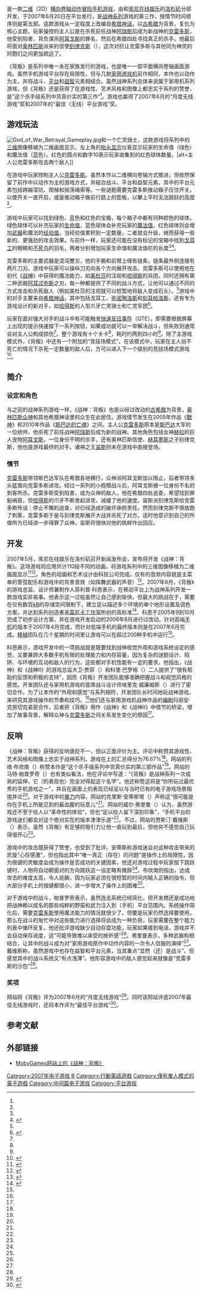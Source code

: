 {{NoteTA
| G1=Games
}}
{{Infobox video game
| title = 战神：背叛
| english=God of War: Betrayal
| image = File:God of War Betrayal - promo image.jpg
| caption = 《战神：背叛》游戏封面
| developer = {{lang|en|[[Javaground|Javaground]]}}<br />[[索尼在线娱乐|索尼在线娱乐]]洛杉矶
| publisher = {{lang|en|Sony Pictures Digital}}
| writer = 玛丽安·克劳切克（{{lang|en|Marianne Krawczyk}}）
| distributor =
| director = 菲利普·科恩（{{lang|en|Philip Cohen}}）
| designer = 菲利普·科恩
| producer = 菲利普·科恩
| series = 战神系列
| engine =
| released = 2007年6月20日<ref>{{cite web | url = http://www.ign.com/games/god-of-war-betrayal/cell-904604 | title = God of War: Betrayal – Wireless | publisher = Ziff Davis Media | work = IGN | accessdate = 2014-02-22 | archivedate = 2013-06-01 | archiveurl = https://web.archive.org/web/20130601014925/http://www.ign.com/games/god-of-war-betrayal/cell-904604 | deadurl = no}}</ref><ref>{{cite press release |url=http://www.verizonwireless.com/news/2007/06/pr2007-06-20.html |title=Sony Pictures Television Launches God Of War: Betrayal For Verizon Wireless Subscribers |date=2007-06-20 |last=Nelson |first=Jeffrey |work=Verizon Wireless News Center |publisher=Verizon Communications |accessdate=2014-02-22 |archiveurl=https://www.webcitation.org/6H0RX38fl?url=http://news.verizonwireless.com/news/2007/06/pr2007-06-20.html |archivedate=2013-05-30 |deadurl=yes }}</ref>
| genre = [[砍杀游戏|砍杀]]、[[动作冒险游戏|动作冒险]]
| modes = [[单人电子游戏|单人]]
| platforms = {{lang|en|[[Java_ME|Java ME]]}}
}}

{{vgname|战神：背叛|en=God of War: Betrayal}}是一款[[二维计算机图形|二维]]（2D）[[横向卷轴游戏|横向卷轴]][[动作冒险游戏|动作冒险]][[手机游戏|手机游戏]]，由{{lang|en|Javaground}}和[[索尼在线娱乐|索尼在线娱乐]]的[[洛杉矶|洛杉矶]]分部开发，{{lang|en|Sony Pictures Digital}}于2007年6月20日在{{lang|en|[[Java_ME|Java ME]]}}平台发行，是[[战神系列|战神系列]]游戏的第三作，按情节时间顺序则是第五部。这款游戏从一定程度上改编自[[希腊神话|希腊神话]]，以[[古希腊|古希腊]]为背景，复仇为核心主题。玩家操控的主人公是在杀死前任战神[[阿瑞斯|阿瑞斯]]后成为新战神的[[克雷多斯_(戰神)|克雷多斯]]，他受到陷害，背负谋杀[[阿耳戈斯_(百眼巨人)|阿耳戈斯]]的罪名，然后在希腊四处寻找真正的杀手。他最后将面对[[奥林匹斯十二主神|奥林匹斯]]派来的信使[[刻律克斯|刻律克斯]]（{{lang|en|Ceryx}}），这次对抗让克雷多斯与其他同为神灵的同胞们之间更加疏远了。

《背叛》是系列中唯一未在{{lang|en|[[PlayStation|PlayStation]]}}家族发行的游戏，也是唯一一部平面横向卷轴画面游戏。虽然手机游戏平台存在局限性，但与几款[[电子游戏机|家用游戏机]]前作相同，本作也以动作为主，并将战斗、[[平台游戏|平台]]和[[益智游戏|益智]]元素相结合。虽然战神系列总体来说属于家用机系列游戏，但《背叛》还是获得了在游戏性、艺术风格和图像上都忠实于系列的赞誉，是“这个杀手级系列中货真价实的第三作”<ref name="Review" />。游戏也赢得了2007年6月的“月度无线游戏”奖和2007年的“最佳（无线）平台游戏”奖。

== 游戏玩法 ==
[[File:God_of_War_Betrayal_Gameplay.jpg|thumb]]和一个亡灵骑士，这款游戏将系列中的[[三维计算机图形|三维]]图像移植为二维画面显示。左上角的[[HUD|抬头显示]]仪表显示玩家的生命值（绿色）和魔法值（蓝色）。红色的圆点和数字10表示玩家收集到的红色球体数量。|alt=主人公克雷多斯攻击两个敌人]]

在游戏中玩家控制主人公[[克雷多斯_(戰神)|克雷多斯]]。虽然本作以二维横向卷轴方式推进，但依然保留了前作中以动作为主的游戏方式，并結合战斗、平台和益智元素。其中的平台元素包括跨越深坑、爬梯和摇荡绳索等。一些谜题需要克雷多斯推动箱子压住开关，以使开关一直开启，或是推动箱子做前行路上的垫板，以攀上平时无法跳跃的高度<ref name="Review" />。

游戏中玩家可以找到绿色、蓝色和红色的宝箱，每个箱子中都有同种颜色的球体。绿色球体可以补充玩家的[[生命值|生命值]]，蓝色球体会补充玩家的[[魔法值|魔法值]]，红色球体则会增加[[武器|武器]]和魔法的[[经验值|经验值]]，当经验值累积到一定数量，二者就会升级，继而获得一些新的、更强劲的攻击效果。与前作一样，玩家还可能在没有标记的宝箱中找到[[戈耳工|戈耳工]]的眼睛和[[不死鸟|不死鸟]]的羽毛，两者分别增加玩家生命值和魔法值栏的长度<ref name="Review" /><ref>{{cite video game | title=God of War: Betrayal | developer=Javaground | publisher=Sony Pictures Digital |date=2007-06-20 |platform=Java Platform, Micro Edition |quote= '''HELP Menu''': ''Phoenix Feathers'' – Phoenix Feathers are hidden in unmarked Chests. Find a Phoenix Feather to permanently increase the size of the Magic Meter. / ''Gorgon Eyes'' – Gorgon Eyes are hidden in unmarked Chests. Find a Gorgon Eye to permanently increase the size of the Health Meter.}}</ref>。

克雷多斯的主要武器是混沌雙刃，他的手腕和前臂上缠有链条，链条最外侧连接有两片刀刃。游戏中玩家可以操纵刀刃向各个方向展开攻击。克雷多斯可以使用他在初代《[[战神_(游戏)|战神]]》中获得的魔法能力，如[[美杜莎|美杜莎]]的注视和[[哈得斯|哈得斯]]的兵团，同时还拥有第二种武器[[阿耳忒弥斯|阿耳忒弥斯]]之刃，每一种都提供了不同的战斗方式，让他可以通过不同的方式攻击和杀死敌人（例如美杜莎的注视就可以短暂地将敌人变成石头）。<ref name="Preview" />游戏中的对手主要来自[[希腊神话|希腊神话]]，其中包括戈耳工、[[弥诺陶洛斯|弥诺陶洛斯]]和[[刻耳柏洛斯|刻耳柏洛斯]]，还有专为游戏设计的新对手，如[[哈得斯|哈得斯]]的人型爪牙亡灵骑士和亡灵军团<ref name="1UP">{{cite web |url=http://www.1up.com/previews/god-war-betrayal |title=God of War: Betrayal |date=2007-05-10 |last=Podolsky |first=Andrew |work=1UP.com |publisher=Ziff Davis Media |accessdate=2014-02-23 |archiveurl=https://www.webcitation.org/6H0Qkfjuu?url=http://www.1up.com/previews/god-war-betrayal |archivedate=2013-05-30 |deadurl=yes }}</ref>。

玩家在面对强大对手的战斗中有可能触发[[QTE|快速反应事件]]（QTE），即需要根据屏幕上出现的提示快速按下一系列按钮，如果成功就可以一举解决战斗，但失败则通常会对主人公构成损伤<ref name="Review" />。整个游戏有十个关卡<ref name="1UP" />，耗时约两到四小时<ref name="Preview" />。除了主游戏模式外，《背叛》中还有一个附加的“竞技场模式”。在该模式中，玩家在主人翁不死亡的情况下杀死一定数量的敌人后，方可以进入下一个级别的竞技场模式游戏<ref>{{cite video game | title=God of War: Betrayal | developer=Javaground | publisher=Sony Pictures Digital |date=2007-06-20 |platform=Java Platform, Micro Edition |quote= '''HELP Menu''': ''Arena Mode''}}</ref>。

== 简介 ==

=== 设定和角色 ===
与之前的战神系列游戏一样，《战神：背叛》也是以经过改动的[[古希腊|古希腊]]为背景，[[奥林匹斯十二主神|奥林匹斯众神]]和其他希腊神话里的众生在此居住。游戏情节发生在2005年作品《[[戰神_(遊戲)|戰神]]》和2010年作品《[[战神：斯巴达的亡魂|斯巴达的亡魂]]》之间。主人公[[克雷多斯_(戰神)|克雷多斯]]原本是[[斯巴达|斯巴达]]大军的一位统帅，他杀死了前任战神[[阿瑞斯|阿瑞斯]]后成为新的战神。其他角色包括女神[[赫拉|赫拉]]的巨人宠物[[阿耳戈斯_(百眼巨人)|阿耳戈斯]]，一位身份不明的杀手，还有奥林匹斯信使、[[赫耳墨斯|赫耳墨斯]]之子刻律克斯，他也是游戏最终的对手。诸神之王[[宙斯|宙斯]]则未在游戏中直接登场。

=== 情节 ===
[[克雷多斯_(戰神)|克雷多斯]]带领斯巴达军队在希腊各地横行，众神派阿耳戈斯加以阻止，后者带领多头猛兽向克雷多斯进攻。经过一系列的小规模战斗后，阿耳戈斯被一位身份不名的刺客所杀。克雷多斯受到陷害，成为众神的敌人，他在希腊四处追查，希望找到罪魁祸首，但[[哈得斯|哈得斯]]的爪牙不断发起进攻，减缓了他的速度。宙斯派刻律克斯给克雷多斯传话：停止不懈的追查，对已经造成的破坏承担责任。然而刻律克斯不慎放跑了刺客，克雷多斯于是与刻律克斯展开大战并杀死了对方。这时他意识到自己的所做所为已经进一步得罪了众神，宙斯将很快对他的挑衅作出回应。

== 开发 ==
2007年5月，索尼在线娱乐在洛杉矶召开新闻发布会，宣布将开发《战神：背叛》。这场游戏将应用共计110段不同的动画，将游戏系列中的三维图像移植为二维画面显示<ref name="Preview">{{cite web |url=http://www.ign.com/articles/2007/05/10/god-of-war-mobile |title=God of War Mobile |first=Dan |last=Adams |date=2007-05-10 |work=IGN |publisher=Ziff Davis Media |accessdate=2014-02-23 |deadurl=no |archiveurl=https://web.archive.org/web/20130207061337/http://www.ign.com/articles/2007/05/10/god-of-war-mobile |archivedate=2013-02-07}}</ref><ref>{{cite web |url=http://www.destructoid.com/hands-on-god-of-war-betrayal-31426.phtml |title=Hands-on: God of War: Betrayal |date=2007-05-09 |last=Summa |first=Robert |publisher=Destructoid |archiveurl=https://web.archive.org/web/20130627164537/http://www.destructoid.com/hands-on-god-of-war-betrayal-31426.phtml |archivedate=2013-06-27 |accessdate=2014-02-23}}</ref>。角色的动画和艺术设计由{{lang|en|WayForward}}科技公司完成。仅有的音频内容就是主菜单的管弦配乐和游戏中的背景音效（如挥舞武器的声音）<ref>{{cite video game | title=God of War: Betrayal | developer=Javaground | publisher=Sony Pictures Digital |date=2007-06-20 |platform=Java Platform, Micro Edition |scene=Credits}}</ref>。2007年8月，《背叛》的游戏总监、设计师兼制作人菲利普·科恩表示，在移动平台上为战神系列开发一款游戏实非易事。他表示这一过程虽然让自己感到愉快，但最大的挑战在于，需要在仅有数百[[千字节|kB]]的存储空间限制下，建立足以描述多个环境的单个地形设置及调色方案，并达到系列创造者[[圣莫尼卡工作室|圣莫尼卡工作室]]所创的高标准<ref name="CohenInterview">{{cite web |url=http://www.joystiq.com/2007/08/29/phil-cohen-talks-up-god-of-war-betrayal/ |title=Phil Cohen talks up God of War: Betrayal |date=2007-08-29 |last=Yoon |first=Andrew |work=Joystiq |publisher=AOL |accessdate=2014-02-23 |deadurl=yes |archiveurl=https://www.webcitation.org/6CJ5t2ppK?url=http://www.joystiq.com/2007/08/29/phil-cohen-talks-up-god-of-war-betrayal/ |archivedate=2012-11-20 }}</ref>。科恩于2005年9到10月完成了初步设计方案，并在游戏开发启动的2006年8月进行过改动。针对高端[[手机|手机]]的版本于2007年4月完成，而针对低端手机的最终版本则是在2007年6月完成。[[移植_(软件)|移植]]团队在几个星期的时间里让游戏可以在超过200种手机中运行<ref name="CohenInterview" />。

科恩表示，游戏开发中的一项挑战就是既要找到战神视觉外观和游戏系统设定的感觉，又要兼顾大多数手机有限的处理能力和内存容量，因为复杂的谜题设计、陷阱、与环境的互动和敌人的行为，这些都对手机性能有一定的要求。他指出，《战神》和《战神II》的游戏总监大卫·贾菲（{{lang|en|David Jaffe}}）和科里·巴罗格（{{lang|en|Cory Barlog}}）二人提供了“很有帮助的反馈和积极的支持”，因而《背叛》开发团队能够准确把握战斗和视觉风格的感觉。开发团队还与家用机游戏的首席战斗设计师埃里克·威廉姆斯（{{lang|en|Eric Williams}}）进行了密切合作。为了让本作的“外观和感觉”与系列相符，开发团队长时间地玩战神游戏，来研究其游戏操作的节奏和技巧。<ref name="CohenInterview" />他们还与家用游戏机战神作品的[[编剧|编剧]]玛丽安·克劳切克紧密合作，后者把《背叛》用作《战神》和《战神II》中情节的桥梁，增加了故事背景，解释众神与[[克雷多斯_(戰神)|克雷多斯]]之间关系发生变化的原因<ref name="CohenInterview" />。

== 反响 ==
{{VG Reviews
| GR = 76.67%<ref name="GameRank">{{cite web |archivedate=2013-10-23 |deadurl=no |archiveurl= https://web.archive.org/web/20131023223650/http://www.gamerankings.com/mobile/941789-god-of-war-betrayal/index.html |url=http://www.gamerankings.com/mobile/941789-god-of-war-betrayal/index.html |title=God of War: Betrayal (Mobile) |work=GameRankings |publisher=CBS Interactive |accessdate=2014-02-22}}</ref>
| IGN = 9.0/10<ref name="Review">{{cite web |url=http://www.ign.com/articles/2007/06/27/god-of-war-betrayal-review |title=God of War: Betrayal Review |first=Levi |last=Buchanan |date=2007-06-27 |work=IGN |publisher=Ziff Davis Media |accessdate=2014-02-22 |archiveurl=https://web.archive.org/web/20130601052156/http://www.ign.com/articles/2007/06/27/god-of-war-betrayal-review |archivedate=2013-06-01}}</ref>
| GRadar = {{Rating|4|5}}<ref name="GRadar">{{cite web |deadurl=yes |url=http://www.gamesradar.com/god-of-war-betrayal-mobile-review/ |title=God of War Betrayal [mobile] |date=2007-08-24 |last=Antista |first=Chris |work=GamesRadar |publisher=Future plc |accessdate=2014-02-22 |archiveurl=https://www.webcitation.org/6CJ5w3WFF?url=http://www.gamesradar.com/god-of-war-betrayal-mobile-review/ |archivedate=2012-11-20 }}</ref>
| rev1 = Blogcritics
| rev1Score = {{Rating|5|5}}<ref name="Blogcritics">{{cite web |url=http://blogcritics.org/mobile-game-review-god-of-war/ |title=Mobile Game Review: God of War: Betrayal |date=2007-06-28 |last=Paprocki |first=Matt |work=Blogcritics |publisher=Technorati, Inc. |accessdate=2014-02-22 |archiveurl=https://www.webcitation.org/6HDL9qUFJ?url=http://blogcritics.org/mobile-game-review-god-of-war/ |archivedate=2013-06-08 |deadurl=yes }}</ref>
| rev2 = Pocket Gamer
| rev2Score= 8/10<ref name="PG">{{cite web |url=http://www.pocketgamer.co.uk/r/Mobile/God+of+War%3A+Betrayal/review.asp?c=4924 |title=God of War: Betrayal |date=2007-11-21 |last=Freeman |first=Will |publisher=Steel Media |work=Pocket Gamer |accessdate=2014-02-22 |archiveurl=https://www.webcitation.org/6H0SQoet3?url=http://www.pocketgamer.co.uk/r/Mobile/God+of+War:+Betrayal/review.asp?c=4924 |archivedate=2013-05-30 |deadurl=yes }}</ref>
| rev3 = Modojo
| rev3Score = {{Rating|3|5}}<ref name="Review2">{{cite web |url=http://www.modojo.com/reviews/god_of_war_betrayal |title=God of War: Betrayal (Mobile) Review |first=Justin |last=Davis |date=2007-06-27 |publisher=Modojo |accessdate=2014-02-22 |archiveurl=https://www.webcitation.org/6CJ5xHzuw?url=http://www.modojo.com/reviews/mobile/god_of_war_betrayal/ |archivedate=2012-11-20 |deadurl=yes }}</ref>
}}
《战神：背叛》获得的反响褒贬不一，但以正面评价为主。评论中称赞其游戏性、艺术风格和图像上忠实于战神系列。游戏在{{lang|en|[[GameRankings|GameRankings]]}}上的汇总得分为76.67%<ref name="GameRank" />。{{lang|en|[[IGN|IGN]]}}网站的列维·布坎南（{{lang|en|Levi Buchanan}}）称赞本作是“这个杀手级系列中货真价实的第三部作品”<ref name="Review" />。{{lang|en|[[Blogcritics|Blogcritics]]}}网站的马特·帕普罗奇（{{lang|en|Matt Paprocki}}）也有类似看法，他在评论中写道：“《背叛》是战神系列一次成熟的延伸，它（的表现也）完全对得起这个名字”。他还称赞这将是“你所玩过最优秀的手机游戏之一”，并且在画面上的表现已经足以与当时已有的电子游戏场景相提并论<ref name="Blogcritics" />。对于游戏中的[[暴力|暴力]]内容，{{lang|en|[[GamesRadar|GamesRadar]]}}网站的克里斯·安蒂斯塔（{{lang|en|Chris Antista}}）声称这“很可能是你在手机上所能见到的最血腥的玩意儿”<ref name="GRadar" />。{{lang|en|[[Pocket_Gamer|Pocket Gamer]]}}网站的威尔·弗里曼（{{lang|en|Will Freeman}}）认为，虽然游戏还不至于给人以“革命性的体验”，但也“足以给人留下深刻印象”，“手机平台的游戏迷们都会对这个绝对实在的版本津津乐道”<ref name="PG" />。不过，{{lang|en|Modojo}}网站的贾斯汀·戴维斯（{{lang|en|Justin Davis}}）表示，虽然《背叛》有足够的吸引力让他一直玩到最后，但他并不感觉自己玩得很开心<ref name="Review2" />。

游戏中的{{lang|en|QTE}}攻击既获得了赞誉，也受到了批评。安蒂斯称游戏迷会对这种攻击带来的凯旋“心存感激”，但也指出其中“唯一真正（存在）的问题”是操作上的局限性，因为按键的灵敏度会成为操作是否成功的关键因素，他还对游戏过程中玩家按下跳跃键时，人物将自动朝面对的方向跳跃这一设定略有微辞<ref name="GRadar" />。布坎南则指出，达成{{lang|en|QTE}}攻击的难度太高，令人扼腕，因为玩家必须在很短暂的时间内输入正确的指令，但大部分手机上的按键都很小，进一步增大了操作上的困难<ref name="Review" />。

对于游戏中的战斗，帕普罗奇表示，虽然连击系统已经简化，但开发商还是成功地把战神赖以成名的那些纯粹的野蛮和武力注入到（手机）平台范围内。系统操作简化后，需要[[克雷多斯_(戰神)|克雷多斯]]使用魔法能力的情况就很少了。但要是玩家仍然选择要使用，那么在战斗的匆忙中对这些能力进行选择将会成为一种负担，玩家需要在整个能力列表中循环反复。他还批评游戏缺少自动存盘功能，玩家如果接到电话，游戏并不会自动保存进度，这“可能导致难以承受的挫折感”<ref name="Blogcritics" />。弗里曼表示，多种武器和{{lang|en|QTE}}相结合，让其中的战斗成为对“家用游戏原作中动作内容的一次令人信服的演绎”<ref name="PG" />。戴维斯称，虽然游戏中也存在益智和平台元素，当其重点“显然（还）是战斗”，但感觉其中的战斗系统又“有点浅薄”。他形容游戏中的敌人感觉起来就像是“克雷多斯的沙包”<ref name="Review2" />。

=== 奖项 ===
{{lang|en|IGN}}网站将《背叛》评为2007年6月的“月度无线游戏”<ref>{{cite web |deadurl=no |url=http://www.ign.com/articles/2007/06/30/wireless-game-of-the-month-june-2007 |title=Wireless Game of the Month: June 2007 |date=2007-06-29 |author=IGN Wireless |work=IGN |publisher=Ziff Davis Media |accessdate=2014-02-23 |archiveurl=https://www.webcitation.org/6H7H5Szpe?url=http://www.ign.com/articles/2007/06/30/wireless-game-of-the-month-june-2007 |archivedate=2013-06-04 }}</ref>。同时该网站评选2007年最佳无线游戏时，还将本作评为“最佳平台游戏”<ref>{{cite web |url=http://bestof.ign.com/2007/wireless/4.html |title=Best Platform Game: God of War: Betrayal |work=IGN |publisher=Ziff Davis Media |accessdate=2013-06-04 |deadurl=yes |archiveurl=https://www.webcitation.org/6H7H9jVMZ?url=http://bestof.ign.com/2007/wireless/4.html |archivedate=2013-06-04 }}</ref>。

== 参考文献 ==
{{Reflist|colwidth=30em}}

== 外部链接 ==
{{portal|电子游戏}}
* [http://www.mobygames.com/game/god-of-war-betrayal/release-info MobyGames网站上的《战神：背叛》] {{Wayback|url=http://www.mobygames.com/game/god-of-war-betrayal/release-info |date=20191202070500 }}

{{戰神系列}}

{{DEFAULTSORT:God of War, Betrayal}}
[[Category:2007年电子游戏|Category:2007年电子游戏]]
[[Category:战神系列|B]]
[[Category:行動電話遊戲|Category:行動電話遊戲]]
[[Category:僅有單人模式的電子遊戲|Category:僅有單人模式的電子遊戲]]
[[Category:中间篇电子游戏|Category:中间篇电子游戏]]
[[Category:平台游戏|Category:平台游戏]]
{{Featured article}}
